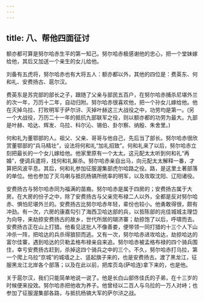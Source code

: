 ```yaml
---
---
---
```

title: 八、帮他四面征讨
---



额亦都可算是努尔哈赤生平的第一知己。努尔哈赤极感谢他的忠心，把一个堂妹嫁给他，其后又加送一个亲生的女儿给他。

刘备有五虎将，努尔哈赤也有大将五人：额亦都以外，其他的四位是：费英东、何和礼、安费扬古、扈尔汉。

费英东是苏完部的部长之子，跟随了父亲与部民五百户，在努尔哈赤捕杀尼堪外兰的次一年，万历十二年，自动归附。努尔哈赤很喜欢他，把一个孙女儿嫁给他。他在灭掉乌拉、打败明军于萨尔浒、灭掉叶赫这三大战役之中，功劳均是第一。(另一个大战役，万历二十一年的抵抗九部联军之役，则以额亦都的功劳为最大。九部是叶赫、哈达、辉发、乌拉、科尔沁、锡伯、卦尔察、纳殷、朱舍里。)

何和礼为董鄂部的人。祖父、父亲、哥哥与他自己，先后当了部长。努尔哈赤很欣赏董鄂部的“兵马精壮”，设法将何和礼“加礼招致”。何和礼来了以后，努尔哈赤立刻把最长的一个女儿嫁给他。他家里原有一个太太。这元配太太听到何和礼“再婚”，便调兵遣将，找何和礼厮杀。努尔哈赤亲自出马，向元配太太解释一番，才算把风波平息。其后，何和礼参加征服渥集部虎尔哈路之役。路，是这里土著部落的单位。他也参加了灭乌喇与抵抗杨镐所统率的明军，以及攻取沈阳、辽阳诸役。

安费扬古与努尔哈赤同为福满的苗裔。努尔哈赤是属于四房的；安费扬古属于大房。在大房的份子之中，除了安费扬古与父亲完布禄二人以外，全都是反对努尔哈赤、惧怕尼堪外兰的。安费扬古比努尔哈赤年轻，辈份也较小。他勇敢得很，颇有冲劲。有一次，六房的康嘉勾引了海西卫哈达部的兵，以哲陈部的兆佳城城主理岱为向导，来劫掠安费扬古的故乡，世代所居的瑚济寨；劫掠饱了以后，呼啸而去。安费扬古正在山上打猎。他看见这批人不像善娄，便带领一同打猎的十三个人下山冲杀一阵，把哈达的兵杀得狼狈而逃。又有一次，努尔哈赤进攻哈达，劫掠哈达的富尔佳寨，遇到哈达的贝勒孟格布禄亲自来追。努尔哈赤被孟格布禄的四个骑兵围住，幸亏安费扬古赶到，杀掉这四个骑兵之中的三个。不久，努尔哈赤打乌拉，第一个爬上乌拉“京城”的城墙之上、竖起旗子来的，也是安费扬古。渡了黑龙江，征服黑龙江北岸各个部落；以及在此以前，把库页岛(萨哈连)拿下来的，也是他。

关于扈尔汉，我们只能简单地说一说了。他是长白山部佟佳氏的子弟，在十三岁的时候便来投效。努尔哈赤把他收为养子。他曾经以二百人与乌拉的一万人对峙；也参加了征服渥集部各路，与抵抗杨镐大军的萨尔浒之战。